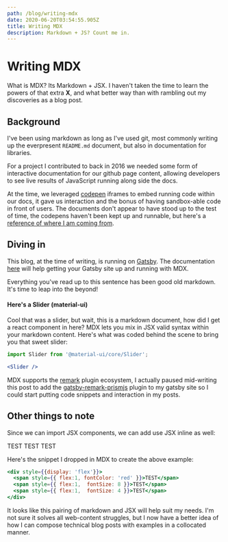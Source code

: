```yaml
---
path: /blog/writing-mdx
date: 2020-06-20T03:54:55.905Z
title: Writing MDX
description: Markdown + JS? Count me in.
---
```


# Writing MDX

What is MDX? Its Markdown + JSX.
I haven't taken the time to learn the powers of that extra **X**,
and what better way than with rambling out my discoveries as a blog post.

## Background

I've been using markdown as long as I've used git,
most commonly writing up the everpresent `README.md` document, but also in
documentation for libraries.

For a project I contributed to back in 2016 we needed
some form of interactive documentation for our github page content, allowing
developers to see live results of JavaScript running along side the docs.

At the time, we leveraged [codepen](codepen.io) iframes to embed running code
within our docs, it gave us interaction and the bonus of having sandbox-able code
in front of users. The documents don't appear to have stood up to the test of time,
the codepens haven't been kept up and runnable, but here's a
[reference of where I am coming from](https://ozoneplatform.github.io/ozp-iwc/1.2.2/tutorial/02_dataApi.html).

## Diving in

This blog, at the time of writing, is running on [Gatsby](https://www.gatsbyjs.org/). The
documentation [here](https://www.gatsbyjs.org/docs/mdx/getting-started/) will help getting your
Gatsby site up and running with MDX.

Everything you've read up to this sentence has been good old markdown. It's time
to leap into the beyond!

#### Here's a Slider (material-ui)


<Slider />

Cool that was a slider, but wait, this is a markdown document, how did I get a
react component in here? MDX lets you mix in JSX valid syntax within your
markdown content. Here's what was coded behind the scene to bring you
that sweet slider:

```jsx
import Slider from '@material-ui/core/Slider';

<Slider />
```

MDX supports the [remark](https://github.com/remarkjs/remark/blob/master/doc/plugins.md)
plugin ecosystem, I actually paused mid-writing this post to add the
[gatsby-remark-prismjs](https://www.gatsbyjs.org/packages/gatsby-remark-prismjs/)
plugin to my gatsby site so I could start putting
code snippets and interaction in my posts.

## Other things to note
Since we can import JSX components, we can add use JSX inline as well:

<div style={{display: 'flex'}}>
  <span style={{ flex:1, fontColor: 'red' }}>TEST</span>
  <span style={{ flex:1,  fontSize: 8 }}>TEST</span>
  <span style={{ flex:1,  fontSize: 4 }}>TEST</span>
</div>

Here's the snippet I dropped in MDX to create the above example:
```jsx
<div style={{display: 'flex'}}>
  <span style={{ flex:1, fontColor: 'red' }}>TEST</span>
  <span style={{ flex:1,  fontSize: 8 }}>TEST</span>
  <span style={{ flex:1,  fontSize: 4 }}>TEST</span>
</div>
```

It looks like this pairing of markdown and JSX will help suit my needs.
I'm not sure it solves all web-content struggles, but I now have a 
better idea of how I can compose technical blog posts with examples in
a collocated manner.
